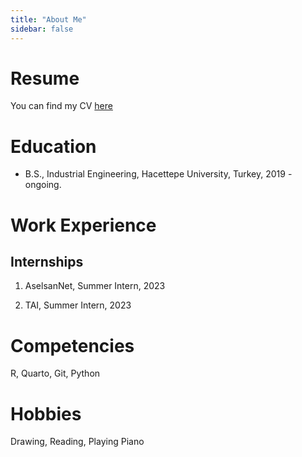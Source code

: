 ```yaml
---
title: "About Me"
sidebar: false 
---
```


# Resume

You can find my CV [here](Ayşıl%20Mutlu%20-%20cv.pdf)

# Education

-   B.S., Industrial Engineering, Hacettepe University, Turkey, 2019 - ongoing.

# Work Experience

## Internships

1.  AselsanNet, Summer Intern, 2023

2.  TAI, Summer Intern, 2023

# Competencies

R, Quarto, Git, Python

# Hobbies

Drawing, Reading, Playing Piano